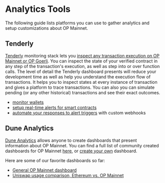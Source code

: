 
# Analytics Tools

The following guide lists platforms you can use to gather analytics and setup customizations about OP Mainnet.

## Tenderly

[Tenderly](https://tenderly.co/) monitoring stack lets you [inspect any transaction execution on OP Mainnet or OP Goerli](https://docs.tenderly.co/debugger/how-to-use-tenderly-debugger).
You can inspect the state of your verified contract in any step of the transaction's execution, as well as step into or over function calls.
The level of detail the Tenderly dashboard presents will reduce your development time as well as help you understand the execution flow of transactions.
It helps you to inspect states at every instance of transaction and gives a platform to trace transactions. You can also you can simulate pending (or any other historical) transactions and see their exact outcomes.

-   [monitor wallets](https://blog.tenderly.co/how-to-monitor-ethereum-wallets/)
-   [setup real-time alerts for smart contracts](https://blog.tenderly.co/how-to-set-up-real-time-alerting-for-smart-contracts-with-tenderly/)
-   [automate your responses to alert triggers](https://blog.tenderly.co/tenderly-alert-webhooks/) with custom webhooks

## Dune Analytics

[Dune Analytics](https://dune.com) allows anyone to create dashboards that present information about OP Mainnet.
You can find a full list of community created dashboards for OP Mainnet [here](https://dune.com/browse/dashboards?q=optimism), or [create your own](https://docs.dune.com/#queries) dashboard.

Here are some of our favorite dashboards so far:

-   [General OP Mainnet dashboard](https://dune.com/Marcov/Optimism-Ethereum)
-   [Uniswap usage comparison, Ethereum vs. OP Mainnet](https://dune.com/msilb7/Uniswap-v3-Usage-Comparison-on-Ethereum-vs-Optimism-\(OVM-2.0\))
